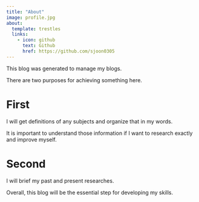 ```yaml
---
title: "About"
image: profile.jpg
about:
  template: trestles
  links:
    - icon: github
      text: Github
      href: https://github.com/sjoon0305
---
```


This blog was generated to manage my blogs.

There are two purposes for achieving something here.

# First

I will get definitions of any subjects and organize that in my words.

It is important to understand those information if I want to research exactly and improve myself.

# Second

I will brief my past and present researches.

Overall, this blog will be the essential step for developing my skills.